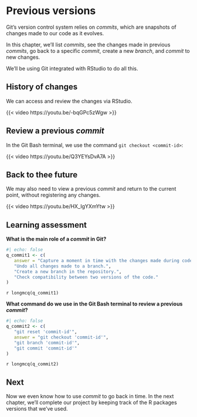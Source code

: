 # Previous versions

Git's version control system relies on *commits*, which are snapshots of changes made to our code as it evolves.

In this chapter, we'll list *commits*, see the changes made in previous *commits*, go back to a specific *commit*, create a new *branch*, and *commit* to new changes. 

We'll be using Git integrated with RStudio to do all this.

## History of changes

We can access and review the changes via RStudio.

{{< video https://youtu.be/-bqGPc5zWgw >}}

## Review a previous *commit*

In the Git Bash terminal, we use the command `git checkout <commit-id>`:

{{< video https://youtu.be/Q3YEYsDvA7A >}}

## Back to thee future

We may also need to view a previous *commit* and return to the current point, without registering any changes.

{{< video https://youtu.be/HX_IgYXmYtw >}}

## Learning assessment

**What is the main role of a *commit* in Git?**

```{r}
#| echo: false
q_commit1 <- c(
   answer = "Capture a moment in time with the changes made during code development.",
   "Undo all changes made to a branch.",
   "Create a new branch in the repository.",
   "Check compatibility between two versions of the code."
)
```

`r longmcq(q_commit1)`

**What command do we use in the Git Bash terminal to review a previous *commit*?**

```{r}
#| echo: false
q_commit2 <- c(
   "git reset 'commit-id'",
   answer = "git checkout 'commit-id'",
   "git branch 'commit-id'",
   "git commit 'commit-id'"
)
```

`r longmcq(q_commit2)`

## Next
 
Now we even know how to use *commit* to go back in time. In the next chapter, we'll complete our project by keeping track of the R packages versions that we've used.
